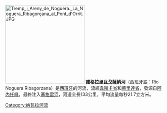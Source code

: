 [[File:Tremp_i_Areny_de_Noguera._La_Noguera_Ribagorçana_al_Pont_d'Orrit.JPG|250px]]
'''諾格拉里瓦戈薩納河'''（西班牙語：Río Noguera Ribagorzana）是[[西班牙|西班牙]]的河流，流經[[韋斯卡省|韋斯卡省]]和[[萊里達省|萊里達省]]，發源自[[阿內托峰|阿內托峰]]，最終注入[[塞格雷河|塞格雷河]]，河道全長133公里，平均流量每秒21.7立方米。

{{coord|42|37|36|N|0|42|21|E|display=title|region:ES_type:landmark_source:dewiki}}

{{Spain-geo-stub}}
[[Category:纳瓦拉河流|Category:纳瓦拉河流]]